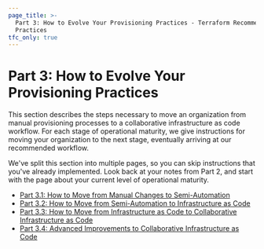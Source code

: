 ```yaml
---
page_title: >-
  Part 3: How to Evolve Your Provisioning Practices - Terraform Recommended
  Practices
tfc_only: true
---
```


# Part 3: How to Evolve Your Provisioning Practices

This section describes the steps necessary to move an organization from manual provisioning processes to a collaborative infrastructure as code workflow. For each stage of operational maturity, we give instructions for moving your organization to the next stage, eventually arriving at our recommended workflow.

We've split this section into multiple pages, so you can skip instructions that you've already implemented. Look back at your notes from Part 2, and start with the page about your current level of operational maturity.

- [Part 3.1: How to Move from Manual Changes to Semi-Automation](/cloud-docs/guides/recommended-practices/part3.1)
- [Part 3.2: How to Move from Semi-Automation to Infrastructure as Code](/cloud-docs/guides/recommended-practices/part3.2)
- [Part 3.3: How to Move from Infrastructure as Code to Collaborative Infrastructure as Code](/cloud-docs/guides/recommended-practices/part3.3)
- [Part 3.4: Advanced Improvements to Collaborative Infrastructure as Code](/cloud-docs/guides/recommended-practices/part3.4)
